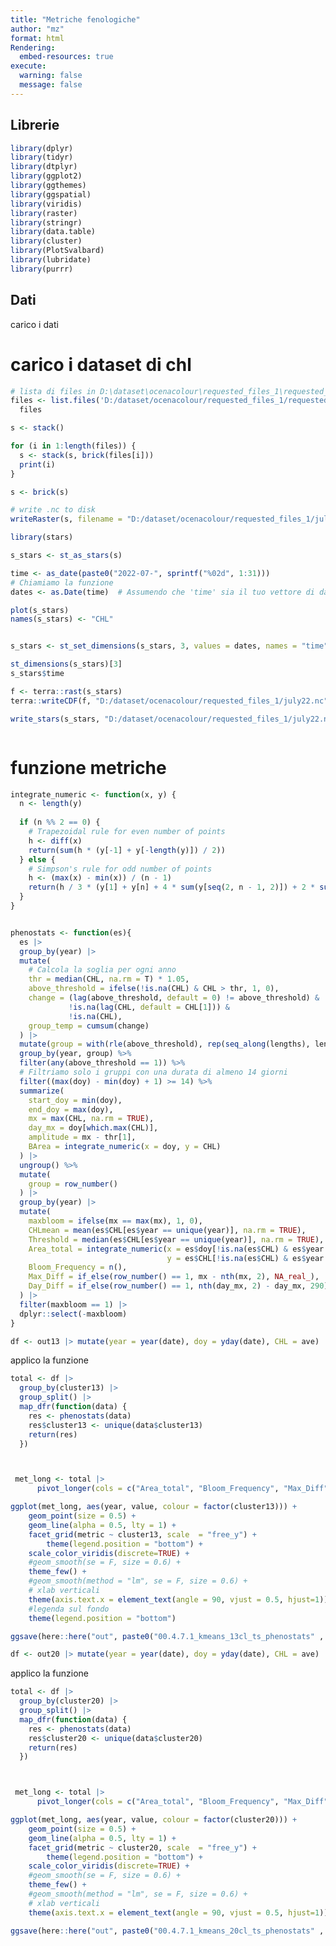 ```yaml
---
title: "Metriche fenologiche"
author: "mz"
format: html
Rendering:
  embed-resources: true
execute:
  warning: false
  message: false
---
```


## Librerie

```r
library(dplyr)
library(tidyr)
library(dtplyr)
library(ggplot2)
library(ggthemes)
library(ggspatial)
library(viridis)
library(raster)
library(stringr)
library(data.table)
library(cluster)
library(PlotSvalbard)
library(lubridate)
library(purrr)
```

## Dati 

carico i dati


# carico i dataset di chl



```r
# lista di files in D:\dataset\ocenacolour\requested_files_1\requested_files
files <- list.files('D:/dataset/ocenacolour/requested_files_1/requested_files', pattern = "*.nc", full.names = T)
  files

```


```r
s <- stack()

for (i in 1:length(files)) {
  s <- stack(s, brick(files[i]))
  print(i)
}

s <- brick(s)

```


```r
# write .nc to disk
writeRaster(s, filename = "D:/dataset/ocenacolour/requested_files_1/july22.nc", format = "CDF", overwrite = TRUE)
```

```r
library(stars)

s_stars <- st_as_stars(s)

time <- as_date(paste0("2022-07-", sprintf("%02d", 1:31)))
# Chiamiamo la funzione
dates <- as.Date(time)  # Assumendo che 'time' sia il tuo vettore di date

plot(s_stars)
names(s_stars) <- "CHL"


s_stars <- st_set_dimensions(s_stars, 3, values = dates, names = "time")

```
```r
st_dimensions(s_stars)[3]
s_stars$time

```

```r
f <- terra::rast(s_stars)
terra::writeCDF(f, "D:/dataset/ocenacolour/requested_files_1/july22.nc", "CHL", longname="", unit="", split=FALSE, overwrite = T)

```

```r
write_stars(s_stars, "D:/dataset/ocenacolour/requested_files_1/july22.nc")

```

```r
```


# funzione metriche
```r
integrate_numeric <- function(x, y) {
  n <- length(y)
  
  if (n %% 2 == 0) {
    # Trapezoidal rule for even number of points
    h <- diff(x)
    return(sum(h * (y[-1] + y[-length(y)]) / 2))
  } else {
    # Simpson's rule for odd number of points
    h <- (max(x) - min(x)) / (n - 1)
    return(h / 3 * (y[1] + y[n] + 4 * sum(y[seq(2, n - 1, 2)]) + 2 * sum(y[seq(3, n - 2, 2)])))
  }
}


phenostats <- function(es){
  es |> 
  group_by(year) |>
  mutate(
    # Calcola la soglia per ogni anno
    thr = median(CHL, na.rm = T) * 1.05,
    above_threshold = ifelse(!is.na(CHL) & CHL > thr, 1, 0),
    change = (lag(above_threshold, default = 0) != above_threshold) & 
             !is.na(lag(CHL, default = CHL[1])) & 
             !is.na(CHL),
    group_temp = cumsum(change)
  ) |> 
  mutate(group = with(rle(above_threshold), rep(seq_along(lengths), lengths))) %>%
  group_by(year, group) %>%
  filter(any(above_threshold == 1)) %>%
  # Filtriamo solo i gruppi con una durata di almeno 14 giorni
  filter((max(doy) - min(doy) + 1) >= 14) %>%
  summarize(
    start_doy = min(doy),
    end_doy = max(doy),
    mx = max(CHL, na.rm = TRUE),
    day_mx = doy[which.max(CHL)],
    amplitude = mx - thr[1],
    BArea = integrate_numeric(x = doy, y = CHL)
  ) |> 
  ungroup() %>%
  mutate(
    group = row_number()
  ) |>
  group_by(year) |> 
  mutate(
    maxbloom = ifelse(mx == max(mx), 1, 0),
    CHLmean = mean(es$CHL[es$year == unique(year)], na.rm = TRUE),
    Threshold = median(es$CHL[es$year == unique(year)], na.rm = TRUE),
    Area_total = integrate_numeric(x = es$doy[!is.na(es$CHL) & es$year == unique(year)], 
                                   y = es$CHL[!is.na(es$CHL) & es$year == unique(year)]),
    Bloom_Frequency = n(),
    Max_Diff = if_else(row_number() == 1, mx - nth(mx, 2), NA_real_),
    Day_Diff = if_else(row_number() == 1, nth(day_mx, 2) - day_mx, 290)
  ) |> 
  filter(maxbloom == 1) |> 
  dplyr::select(-maxbloom) 
}

```



```r
df <- out13 |> mutate(year = year(date), doy = yday(date), CHL = ave) 
```

applico la funzione


```r
total <- df |> 
  group_by(cluster13) |> 
  group_split() |> 
  map_dfr(function(data) {
    res <- phenostats(data)
    res$cluster13 <- unique(data$cluster13)
    return(res)
  })



 met_long <- total |> 
      pivot_longer(cols = c("Area_total", "Bloom_Frequency", "Max_Diff", "Day_Diff", "day_mx", "amplitude", "BArea", "Threshold", "Bloom_Frequency", "start_doy"), names_to = "metric", values_to = "value")

```


```r
ggplot(met_long, aes(year, value, colour = factor(cluster13))) +
	geom_point(size = 0.5) +
	geom_line(alpha = 0.5, lty = 1) +
	facet_grid(metric ~ cluster13, scale  = "free_y") +
		theme(legend.position = "bottom") +
	scale_color_viridis(discrete=TRUE) +
	#geom_smooth(se = F, size = 0.6) +
	theme_few() +
	#geom_smooth(method = "lm", se = F, size = 0.6) +
	# xlab verticali
	theme(axis.text.x = element_text(angle = 90, vjust = 0.5, hjust=1)) +
	#legenda sul fondo
	theme(legend.position = "bottom")

ggsave(here::here("out", paste0("00.4.7.1_kmeans_13cl_ts_phenostats" , ".png")), width = 20, height = 20, units = "cm", dpi = 300) 


```





```r
df <- out20 |> mutate(year = year(date), doy = yday(date), CHL = ave) 
```

applico la funzione


```r
total <- df |> 
  group_by(cluster20) |> 
  group_split() |> 
  map_dfr(function(data) {
    res <- phenostats(data)
    res$cluster20 <- unique(data$cluster20)
    return(res)
  })



 met_long <- total |> 
      pivot_longer(cols = c("Area_total", "Bloom_Frequency", "Max_Diff", "Day_Diff", "day_mx", "amplitude", "BArea", "Threshold", "Bloom_Frequency", "start_doy"), names_to = "metric", values_to = "value")

```


```r
ggplot(met_long, aes(year, value, colour = factor(cluster20))) +
	geom_point(size = 0.5) +
	geom_line(alpha = 0.5, lty = 1) +
	facet_grid(metric ~ cluster20, scale  = "free_y") +
		theme(legend.position = "bottom") +
	scale_color_viridis(discrete=TRUE) +
	#geom_smooth(se = F, size = 0.6) +
	theme_few() +
	#geom_smooth(method = "lm", se = F, size = 0.6) +
	# xlab verticali
	theme(axis.text.x = element_text(angle = 90, vjust = 0.5, hjust=1)) 

ggsave(here::here("out", paste0("00.4.7.1_kmeans_20cl_ts_phenostats" , ".png")), width = 24, height = 20, units = "cm", dpi = 300)


```


